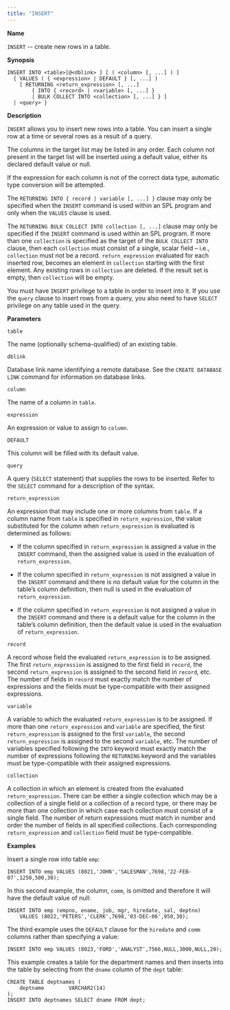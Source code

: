 ```yaml
---
title: "INSERT"
---
```


<div id="insert" class="registered_link"></div>

**Name**

`INSERT` -- create new rows in a table.

**Synopsis**

```text
INSERT INTO <table>[@<dblink> ] [ ( <column> [, ...] ) ]
  { VALUES ( { <expression> | DEFAULT } [, ...] )
    [ RETURNING <return_expression> [, ...]
        { INTO { <record> | <variable> [, ...] }
        | BULK COLLECT INTO <collection> [, ...] } ]
  | <query> }
```

**Description**

`INSERT` allows you to insert new rows into a table. You can insert a single row at a time or several rows as a result of a query.

The columns in the target list may be listed in any order. Each column not present in the target list will be inserted using a default value, either its declared default value or null.

If the expression for each column is not of the correct data type, automatic type conversion will be attempted.

The `RETURNING INTO { record | variable [, ...] }` clause may only be specified when the `INSERT` command is used within an SPL program and only when the `VALUES` clause is used.

The `RETURNING BULK COLLECT INTO collection [, ...]` clause may only be specified if the `INSERT` command is used within an SPL program. If more than one `collection` is specified as the target of the `BULK COLLECT INTO` clause, then each `collection` must consist of a single, scalar field – i.e., `collection` must not be a record. `return_expression` evaluated for each inserted row, becomes an element in `collection` starting with the first element. Any existing rows in `collection` are deleted. If the result set is empty, then `collection` will be empty.

You must have `INSERT` privilege to a table in order to insert into it. If you use the `query` clause to insert rows from a query, you also need to have `SELECT` privilege on any table used in the query.

**Parameters**

`table`

 The name (optionally schema-qualified) of an existing table.

`dblink`

 Database link name identifying a remote database. See the `CREATE DATABASE LINK` command for information on database links.

`column`

 The name of a column in `table`.

`expression`

 An expression or value to assign to `column`.

`DEFAULT`

 This column will be filled with its default value.

`query`

 A query (`SELECT` statement) that supplies the rows to be inserted. Refer to the `SELECT` command for a description of the syntax.

`return_expression`

 An expression that may include one or more columns from `table`. If a column name from `table` is specified in `return_expression`, the value substituted for the column when `return_expression` is evaluated is determined as follows:

-   If the column specified in `return_expression` is assigned a value in the `INSERT` command, then the assigned value is used in the evaluation of `return_expression`.

-   If the column specified in `return_expression` is not assigned a value in the `INSERT` command and there is no default value for the column in the table’s column definition, then null is used in the evaluation of `return_expression`.

-   If the column specified in `return_expression` is not assigned a value in the `INSERT` command and there is a default value for the column in the table’s column definition, then the default value is used in the evaluation of `return_expression`.

`record`

 A record whose field the evaluated `return_expression` is to be assigned. The first `return_expression` is assigned to the first field in `record`, the second `return_expression` is assigned to the second field in `record`, etc. The number of fields in `record` must exactly match the number of expressions and the fields must be type-compatible with their assigned expressions.

`variable`

 A variable to which the evaluated `return_expression` is to be assigned. If more than one `return_expression` and `variable` are specified, the first `return_expression` is assigned to the first `variable`, the second `return_expression` is assigned to the second `variable`, etc. The number of variables specified following the `INTO` keyword must exactly match the number of expressions following the `RETURNING` keyword and the variables must be type-compatible with their assigned expressions.

`collection`

 A collection in which an element is created from the evaluated `return_expression`. There can be either a single collection which may be a collection of a single field or a collection of a record type, or there may be more than one collection in which case each collection must consist of a single field. The number of return expressions must match in number and order the number of fields in all specified collections. Each corresponding `return_expression` and `collection` field must be type-compatible.

**Examples**

Insert a single row into table `emp`:

```text
INSERT INTO emp VALUES (8021,'JOHN','SALESMAN',7698,'22-FEB-07',1250,500,30);
```

In this second example, the column, `comm`, is omitted and therefore it will have the default value of null:

```text
INSERT INTO emp (empno, ename, job, mgr, hiredate, sal, deptno)
    VALUES (8022,'PETERS','CLERK',7698,'03-DEC-06',950,30);
```

The third example uses the `DEFAULT` clause for the `hiredate` and `comm` columns rather than specifying a value:

```text
INSERT INTO emp VALUES (8023,'FORD','ANALYST',7566,NULL,3000,NULL,20);
```

This example creates a table for the department names and then inserts into the table by selecting from the `dname` column of the `dept` table:

```text
CREATE TABLE deptnames (
    deptname        VARCHAR2(14)
);
INSERT INTO deptnames SELECT dname FROM dept;
```
